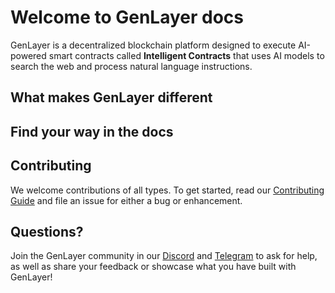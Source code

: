 # Welcome to GenLayer docs 
GenLayer is a decentralized blockchain platform designed to execute AI-powered smart contracts called **Intelligent Contracts** that uses AI models to search the web and process natural language instructions.

## What makes GenLayer different


<div style={{ display: 'grid', gridTemplateColumns: 'repeat(2, minmax(0, 1fr))', gap: '1rem' }}>
  <CustomCard
    title="Access web data directly"
    description="This is the description for card 1"
    href="#"
  />
  <CustomCard
    title="🔄 Process natural language"
    description="This is the description for card 2"
    href="#"
  />
  <CustomCard
    title="🧠 Optimistic democracy consensus"
    description="This is the description for card 3"
    href="#"
  />
  <CustomCard
    title="🐍 Developer friendly"
    description="This is the description for card 4"
    href="#"
  />
</div>

## Find your way in the docs

<Cards num={1}>
  <Card arrow title="What is GenLayer" href="/overview/what-is-genlayer" />
  <Card arrow title="Build and deploy Intelligent Contract on the simulator" href="/simulator" />
  <Card arrow title="Build with GenLayer - Ideas" href="/ideas" />
  <Card arrow title="Learn the concepts behind GenLayer" href="/concept" />
</Cards>

## Contributing
We welcome contributions of all types. To get started, read our [Contributing Guide](https://github.com/yeagerai/genlayer-simulator/blob/main/CONTRIBUTING.md) and file an issue for either a bug or enhancement.

## Questions?
Join the GenLayer community in our [Discord](https://discord.gg/8Jm4v89VAu) and [Telegram](https://t.me/genlayer) to ask for help, as well as share your feedback or showcase what you have built with GenLayer!



